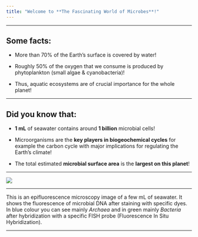 ```yaml
---
title: "Welcome to **The Fascinating World of Microbes**!"
---
```


---

## **Some facts:**

- More than 70% of the Earth's surface is covered by water!

- Roughly 50% of the oxygen that we consume is produced by phytoplankton (small algae & cyanobacteria)!

- Thus, aquatic ecosystems are of crucial importance for the whole planet!

---

## **Did you know that:**

- **1 mL** of seawater contains around **1 billion** microbial cells!

- Microorganisms are the **key players in biogeochemical cycles** for example the carbon cycle with major implications for regulating the Earth's climate!

- The total estimated **microbial surface area** is the **largest on this planet**!

---

<img id="epi" src="Picture1.png" />

---

This is an epifluorescence microscopy image of a few mL of seawater. It shows the fluorescence of microbial DNA after staining with specific dyes. In blue colour you can see mainly *Archaea* and in green mainly *Bacteria* after hybridization with a specific FISH probe (Fluorescence In Situ Hybridization).

---

